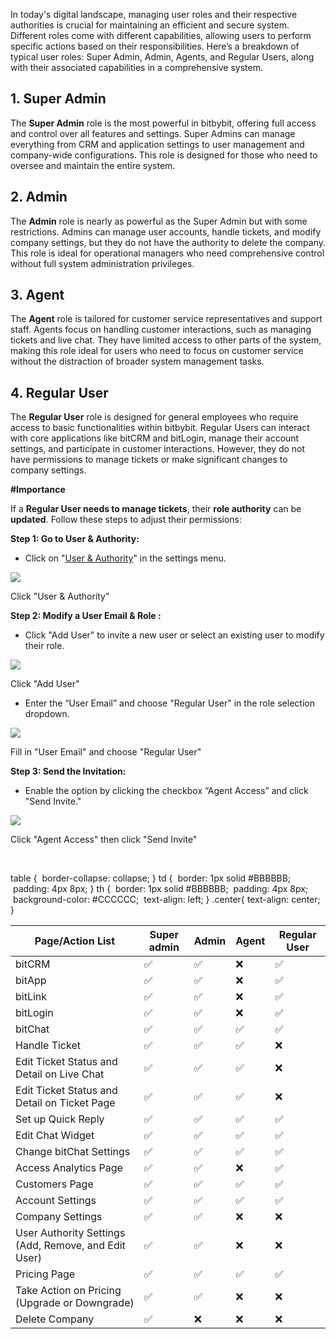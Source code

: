 In today's digital landscape, managing user roles and their respective authorities is crucial for maintaining an efficient and secure system. Different roles come with different capabilities, allowing users to perform specific actions based on their responsibilities. Here’s a breakdown of typical user roles: Super Admin, Admin, Agents, and Regular Users, along with their associated capabilities in a comprehensive system.

## 1. Super Admin

The **Super Admin** role is the most powerful in bitbybit, offering full access and control over all features and settings. Super Admins can manage everything from CRM and application settings to user management and company-wide configurations. This role is designed for those who need to oversee and maintain the entire system.

## 2. Admin

The **Admin** role is nearly as powerful as the Super Admin but with some restrictions. Admins can manage user accounts, handle tickets, and modify company settings, but they do not have the authority to delete the company. This role is ideal for operational managers who need comprehensive control without full system administration privileges.

## 3. Agent

The **Agent** role is tailored for customer service representatives and support staff. Agents focus on handling customer interactions, such as managing tickets and live chat. They have limited access to other parts of the system, making this role ideal for users who need to focus on customer service without the distraction of broader system management tasks.

## 4. Regular User

The **Regular User** role is designed for general employees who require access to basic functionalities within bitbybit. Regular Users can interact with core applications like bitCRM and bitLogin, manage their account settings, and participate in customer interactions. However, they do not have permissions to manage tickets or make significant changes to company settings.



**#Importance**

If a **Regular User needs to manage tickets**, their **role authority** can be **updated**. Follow these steps to adjust their permissions:

**Step 1: Go to User & Authority:**

- Click on "[User & Authority](https://app.bitbybit.studio/settings?section=user-authority)" in the settings menu.

![](https://slabstatic.com/prod/assets/1f9l4mft/post/uvd34jdv/images/xMjHyUnzPLaZ1gLDWSTEs6l3.png?jwt=eyJhbGciOiJSUzI1NiIsInR5cCI6IkpXVCJ9.eyJhdWQiOiJodHRwczovL3NsYWJzdGF0aWMuY29tIiwiZXhwIjoxNzU1NzcwNTg2LCJpYXQiOjE3NTQ1NjA5ODYsImlzcyI6Imh0dHBzOi8vYXBwLnNsYWIuY29tIiwianRpIjoiMzFjbjdxdjFhYjcwa2lpODRxZ2hzNXMzIiwibmJmIjoxNzU0NTYwOTg2LCJwYXRoIjoicHJvZC9hc3NldHMvMWY5bDRtZnQvcG9zdC91dmQzNGpkdiJ9.AKdoEdLLahkQ7B-jcFmDACwz-973CkKo-XtGXCex-lkoqx94B99d9gVt_FuCpB5dpLk3X9m6FJcG3YvrqX65NojGkWAjU0ftaywlQNscee9NIPYFfnQ2NbHF-bIgRh7iwNdp7PxVQRsX3kYQqpi0jpyZRdjQKkS542d8q15MHoN9RbkBWXYK7KWJIibD2jXDCEZTQfoeKSdgIdx0arcQPeYnlO-ANVkP5RvfrXZiTXc86igDgQnHt-rAGcDKiLbBHVBvfzLXaD4j6Hdj8gE_RNc-tFuW5EQCFJPYS91tUp553p2Ls_gk9cm3O9cxVb2_fpf--2lRejy2OHymeg7NzQ)

Click "User & Authority"

**Step 2: Modify a User Email & Role :**

- Click "Add User" to invite a new user or select an existing user to modify their role.

![](https://slabstatic.com/prod/assets/1f9l4mft/post/uvd34jdv/images/u8AZVndrULxe79cdbB7HhcKy.png?jwt=eyJhbGciOiJSUzI1NiIsInR5cCI6IkpXVCJ9.eyJhdWQiOiJodHRwczovL3NsYWJzdGF0aWMuY29tIiwiZXhwIjoxNzU1NzcwNTg2LCJpYXQiOjE3NTQ1NjA5ODYsImlzcyI6Imh0dHBzOi8vYXBwLnNsYWIuY29tIiwianRpIjoiMzFjbjdxdjFhYjcwa2lpODRxZ2hzNXMzIiwibmJmIjoxNzU0NTYwOTg2LCJwYXRoIjoicHJvZC9hc3NldHMvMWY5bDRtZnQvcG9zdC91dmQzNGpkdiJ9.AKdoEdLLahkQ7B-jcFmDACwz-973CkKo-XtGXCex-lkoqx94B99d9gVt_FuCpB5dpLk3X9m6FJcG3YvrqX65NojGkWAjU0ftaywlQNscee9NIPYFfnQ2NbHF-bIgRh7iwNdp7PxVQRsX3kYQqpi0jpyZRdjQKkS542d8q15MHoN9RbkBWXYK7KWJIibD2jXDCEZTQfoeKSdgIdx0arcQPeYnlO-ANVkP5RvfrXZiTXc86igDgQnHt-rAGcDKiLbBHVBvfzLXaD4j6Hdj8gE_RNc-tFuW5EQCFJPYS91tUp553p2Ls_gk9cm3O9cxVb2_fpf--2lRejy2OHymeg7NzQ)

Click "Add User"

- Enter the “User Email” and choose "Regular User" in the role selection dropdown.

![](https://slabstatic.com/prod/assets/1f9l4mft/post/uvd34jdv/images/sTgOJun92Gd1IqfYggc6OsQx.png?jwt=eyJhbGciOiJSUzI1NiIsInR5cCI6IkpXVCJ9.eyJhdWQiOiJodHRwczovL3NsYWJzdGF0aWMuY29tIiwiZXhwIjoxNzU1NzcwNTg2LCJpYXQiOjE3NTQ1NjA5ODYsImlzcyI6Imh0dHBzOi8vYXBwLnNsYWIuY29tIiwianRpIjoiMzFjbjdxdjFhYjcwa2lpODRxZ2hzNXMzIiwibmJmIjoxNzU0NTYwOTg2LCJwYXRoIjoicHJvZC9hc3NldHMvMWY5bDRtZnQvcG9zdC91dmQzNGpkdiJ9.AKdoEdLLahkQ7B-jcFmDACwz-973CkKo-XtGXCex-lkoqx94B99d9gVt_FuCpB5dpLk3X9m6FJcG3YvrqX65NojGkWAjU0ftaywlQNscee9NIPYFfnQ2NbHF-bIgRh7iwNdp7PxVQRsX3kYQqpi0jpyZRdjQKkS542d8q15MHoN9RbkBWXYK7KWJIibD2jXDCEZTQfoeKSdgIdx0arcQPeYnlO-ANVkP5RvfrXZiTXc86igDgQnHt-rAGcDKiLbBHVBvfzLXaD4j6Hdj8gE_RNc-tFuW5EQCFJPYS91tUp553p2Ls_gk9cm3O9cxVb2_fpf--2lRejy2OHymeg7NzQ)

Fill in "User Email" and choose "Regular User"

**Step 3: Send the Invitation:**

- Enable the option by clicking the checkbox “Agent Access” and click "Send Invite."

![](https://slabstatic.com/prod/assets/1f9l4mft/post/uvd34jdv/images/1hjkzOhg4i7axz1B1RPelXmY.png?jwt=eyJhbGciOiJSUzI1NiIsInR5cCI6IkpXVCJ9.eyJhdWQiOiJodHRwczovL3NsYWJzdGF0aWMuY29tIiwiZXhwIjoxNzU1NzcwNTg2LCJpYXQiOjE3NTQ1NjA5ODYsImlzcyI6Imh0dHBzOi8vYXBwLnNsYWIuY29tIiwianRpIjoiMzFjbjdxdjFhYjcwa2lpODRxZ2hzNXMzIiwibmJmIjoxNzU0NTYwOTg2LCJwYXRoIjoicHJvZC9hc3NldHMvMWY5bDRtZnQvcG9zdC91dmQzNGpkdiJ9.AKdoEdLLahkQ7B-jcFmDACwz-973CkKo-XtGXCex-lkoqx94B99d9gVt_FuCpB5dpLk3X9m6FJcG3YvrqX65NojGkWAjU0ftaywlQNscee9NIPYFfnQ2NbHF-bIgRh7iwNdp7PxVQRsX3kYQqpi0jpyZRdjQKkS542d8q15MHoN9RbkBWXYK7KWJIibD2jXDCEZTQfoeKSdgIdx0arcQPeYnlO-ANVkP5RvfrXZiTXc86igDgQnHt-rAGcDKiLbBHVBvfzLXaD4j6Hdj8gE_RNc-tFuW5EQCFJPYS91tUp553p2Ls_gk9cm3O9cxVb2_fpf--2lRejy2OHymeg7NzQ)

Click "Agent Access" then click "Send Invite"

‍

table {  border-collapse: collapse; } td {  border: 1px solid #BBBBBB;  padding: 4px 8px; } th {  border: 1px solid #BBBBBB;  padding: 4px 8px;  background-color: #CCCCCC;  text-align: left; } .center{ text-align: center; }

| Page/Action List | Super admin | Admin | Agent | Regular User |
| --- | --- | --- | --- | --- |
| bitCRM | ✅ | ✅ | ❌ | ✅ |
| bitApp | ✅ | ✅ | ❌ | ✅ |
| bitLink | ✅ | ✅ | ❌ | ✅ |
| bitLogin | ✅ | ✅ | ❌ | ✅ |
| bitChat | ✅ | ✅ | ✅ | ✅ |
| Handle Ticket | ✅ | ✅ | ✅ | ❌ |
| Edit Ticket Status and Detail on Live Chat | ✅ | ✅ | ✅ | ❌ |
| Edit Ticket Status and Detail on Ticket Page | ✅ | ✅ | ✅ | ❌ |
| Set up Quick Reply | ✅ | ✅ | ✅ | ✅ |
| Edit Chat Widget | ✅ | ✅ | ✅ | ✅ |
| Change bitChat Settings | ✅ | ✅ | ✅ | ✅ |
| Access Analytics Page | ✅ | ✅ | ❌ | ✅ |
| Customers Page | ✅ | ✅ | ✅ | ✅ |
| Account Settings | ✅ | ✅ | ✅ | ✅ |
| Company Settings | ✅ | ✅ | ❌ | ❌ |
| User Authority Settings (Add, Remove, and Edit User) | ✅ | ✅ | ❌ | ❌ |
| Pricing Page | ✅ | ✅ | ✅ | ✅ |
| Take Action on Pricing (Upgrade or Downgrade) | ✅ | ✅ | ❌ | ❌ |
| Delete Company | ✅ | ❌ | ❌ | ❌ |
